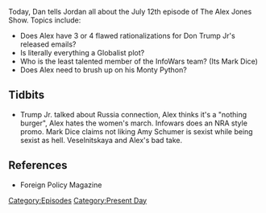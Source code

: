 {{DEFAULTSORT:
    #_EPISODE_0063:July 12, 2017
}}{{Episode
    | title           = July 12, 2017
    | caption         = Listen to this episode on [https://knowledgefight.libsyn.com/knowledge-fight-july-12-2017 Libsyn] [https://open.spotify.com/episode/1GmIvp3HvMj4qumjJuEr2W Spotify], Read the [[Transcript/63: July 12, 2017|Unofficial Transcript]]
    | episodeNumber   = 63
    | length          = 02:29:01
    | airDate         = July 13, 2017
    | coverageDate    = July 12, 2017
    | episodeType     = [[:Category:Present Day|Present Day]]
    | appearance      = [[Mark Dice]], [[Roger Stone]], [[Donald Trump Jr.]], [[Veselnitskaya]]
    | beverage        = Strawberry Sunkist
    | previousEpisode = [[TWTWYTT Special]]
    | nextEpisode     = [[64: Aug 27-Sep 1, 2015]]
}}

{{Stub}}

Today, Dan tells Jordan all about the July 12th episode of The Alex Jones Show. Topics include:

*Does Alex have 3 or 4 flawed rationalizations for Don Trump Jr's released emails?
*Is literally everything a Globalist plot?
*Who is the least talented member of the InfoWars team? (Its Mark Dice)
*Does Alex need to brush up on his Monty Python?

==Tidbits==

*Trump Jr. talked about Russia connection, Alex thinks it's a "nothing burger", Alex hates the women's march. Infowars does an NRA style promo. Mark Dice claims not liking Amy Schumer is sexist while being sexist as hell. Veselnitskaya and Alex's bad take.

==References==

*Foreign Policy Magazine

[[Category:Episodes]]
[[Category:Present Day]]
